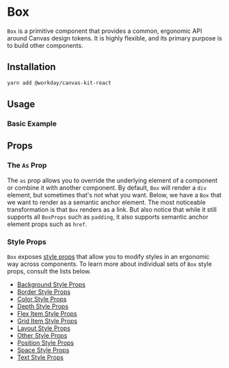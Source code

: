 

# Box

`Box` is a primitive component that provides a common, ergonomic API around Canvas design tokens. It
is highly flexible, and its primary purpose is to build other components.

## Installation

```sh
yarn add @workday/canvas-kit-react
```

## Usage

### Basic Example

<ExampleCodeBlock code={Basic} />

## Props

### The `As` Prop

The `as` prop allows you to override the underlying element of a component or combine it with
another component. By default, `Box` will render a `div` element, but sometimes that's not what you
want. Below, we have a `Box` that we want to render as a semantic anchor element. The most
noticeable transformation is that `Box` renders as a link. But also notice that while it still
supports all `BoxProps` such as `padding`, it also supports semantic anchor element props such as
`href`.

### Style Props

`Box` exposes [style props](/getting-started/for-developers/resources/style-props/) that allow you
to modify styles in an ergonomic way across components. To learn more about individual sets of `Box`
style props, consult the lists below.

- [Background Style Props](/getting-started/for-developers/resources/style-props/#background)
- [Border Style Props](/getting-started/for-developers/resources/style-props/#border)
- [Color Style Props](/getting-started/for-developers/resources/style-props/#color)
- [Depth Style Props](/getting-started/for-developers/resources/style-props/#depth)
- [Flex Item Style Props](/getting-started/for-developers/resources/style-props/#flex-item)
- [Grid Item Style Props](/getting-started/for-developers/resources/style-props/#grid-item)
- [Layout Style Props](/getting-started/for-developers/resources/style-props/#layout)
- [Other Style Props](/getting-started/for-developers/resources/style-props/#other)
- [Position Style Props](/getting-started/for-developers/resources/style-props/#position)
- [Space Style Props](/getting-started/for-developers/resources/style-props/#space)
- [Text Style Props](/getting-started/for-developers/resources/style-props/#text)
